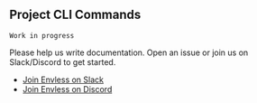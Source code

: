 ## Project CLI Commands


`Work in progress`

Please help us write documentation. Open an issue or join us on Slack/Discord to get started.

- [Join Envless on Slack](https://dub.sh/envless-slack)
- [Join Envless on Discord](https://dub.sh/envless-discord)
